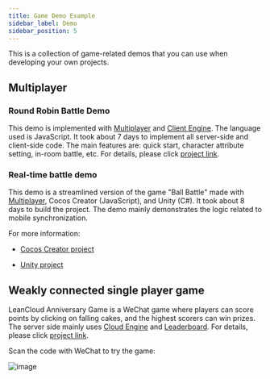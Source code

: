 ```yaml
---
title: Game Demo Example
sidebar_label: Demo
sidebar_position: 5
---
```


This is a collection of game-related demos that you can use when developing your own projects.

## Multiplayer

### Round Robin Battle Demo

This demo is implemented with [Multiplayer](/sdk/multiplayer/features/) and [Client Engine](/sdk/multiplayer/client-engine/). The language used is JavaScript. It took about 7 days to implement all server-side and client-side code. The main features are: quick start, character attribute setting, in-room battle, etc. For details, please click [project link](https://github.com/leancloud/multiplayer-turn-based-game-demo).

### Real-time battle demo

This demo is a streamlined version of the game "Ball Battle" made with [Multiplayer](/sdk/multiplayer/features/), Cocos Creator (JavaScript), and Unity (C#). It took about 8 days to build the project. The demo mainly demonstrates the logic related to mobile synchronization.

For more information:

- [Cocos Creator project](https://github.com/onerain88/BallBattle)

- [Unity project](https://github.com/onerain88/BallBattle-Unity)

## Weakly connected single player game

LeanCloud Anniversary Game is a WeChat game where players can score points by clicking on falling cakes, and the highest scorers can win prizes. The server side mainly uses [Cloud Engine](/sdk/engine/overview/) and [Leaderboard](/sdk/leaderboard/features/). For details, please click [project link](https://github.com/leancloud/LeanCloudBirthday).

Scan the code with WeChat to try the game:

![image](/img/client-engine/leancloud-birthday-game.jpg)
